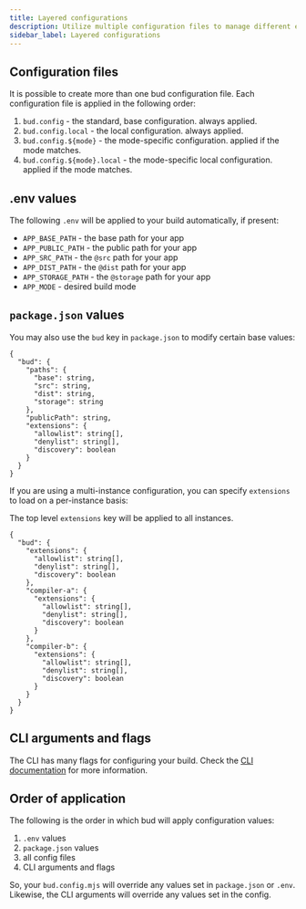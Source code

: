 ```yaml
---
title: Layered configurations
description: Utilize multiple configuration files to manage different environments
sidebar_label: Layered configurations
---
```


## Configuration files

It is possible to create more than one bud configuration file. Each configuration file is applied
in the following order:

1. `bud.config` - the standard, base configuration. always applied.
2. `bud.config.local` - the local configuration. always applied.
3. `bud.config.${mode}` - the mode-specific configuration. applied if the mode matches.
4. `bud.config.${mode}.local` - the mode-specific local configuration. applied if the mode matches.

## .env values

The following `.env` will be applied to your build automatically, if present:

- `APP_BASE_PATH` - the base path for your app
- `APP_PUBLIC_PATH` - the public path for your app
- `APP_SRC_PATH` - the `@src` path for your app
- `APP_DIST_PATH` - the `@dist` path for your app
- `APP_STORAGE_PATH` - the `@storage` path for your app
- `APP_MODE` - desired build mode

## `package.json` values

You may also use the `bud` key in `package.json` to modify certain base values:

```json5 title='package.json'
{
  "bud": {
    "paths": {
      "base": string,
      "src": string,
      "dist": string,
      "storage": string
    },
    "publicPath": string,
    "extensions": {
      "allowlist": string[],
      "denylist": string[],
      "discovery": boolean
    }
  }
}
```

If you are using a multi-instance configuration, you can specify `extensions` to load on a per-instance basis:

The top level `extensions` key will be applied to all instances.

```json5 title='package.json'
{
  "bud": {
    "extensions": {
      "allowlist": string[],
      "denylist": string[],
      "discovery": boolean
    },
    "compiler-a": {
      "extensions": {
        "allowlist": string[],
        "denylist": string[],
        "discovery": boolean
      }
    },
    "compiler-b": {
      "extensions": {
        "allowlist": string[],
        "denylist": string[],
        "discovery": boolean
      }
    }
  }
}
```

## CLI arguments and flags

The CLI has many flags for configuring your build. Check the [CLI documentation](/guides/cli) for more information.

## Order of application

The following is the order in which bud will apply configuration values:

1. `.env` values
2. `package.json` values
3. all config files
4. CLI arguments and flags

So, your `bud.config.mjs` will override any values set in `package.json` or `.env`. Likewise, the CLI arguments will override
any values set in the config.
